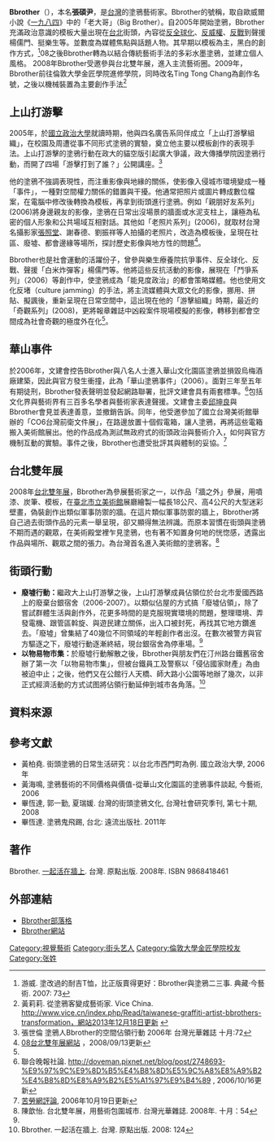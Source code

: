 {{Infobox Person 
| 姓名 = Bbrother
| 類型 = 塗鴉客 
| 國籍 = {{ROC}}
| 圖片 = 
| 圖片尺寸 = 250px
| 圖片簡介 = bbrother台灣本土塗鴉客
| 出生日期 = {{birth_date_and_age|1982|9|3}}
| 出生地點 = {{TWN}}[[台北市|台北市]]
| 教育程度 = 倫敦大學金匠學院
| 出道日期 = 2005年
| 網站 = {{URL|www.tingtongchang.co.uk}}
}}
'''Bbrother'''（{{bd|1982年}}），本名'''張碩尹'''，是[[台灣|台灣]]的塗鴉藝術家。Bbrother的號稱，取自歐威爾小說《[[一九八四|一九八四]]》中的「老大哥」（Big Brother）。自2005年開始塗鴉，Bbrother充滿政治意識的模板大量出現在[[台北|台北]]街頭，內容從[[反全球化|反全球化]]、[[反威權|反威權]]、[[反戰|反戰]]到聲援楊儒門、挺樂生等。並數度為媒體焦點與話題人物。其早期以模板為主，黑白的創作方式，<ref name="#1">游威. 塗改過的耐吉T恤，比正版賣得更好：Bbrother與塗鴉二三事. 典藏‧今藝術. 2007: 73</ref>08之後Bbrother轉為以結合傳統藝術手法的多彩水墨塗鴉，並建立個人風格。
2008年Bbrother受邀參與台北雙年展，進入主流藝術圈。2009年，Bbrother前往倫敦大學金匠學院進修學院，同時改名Ting Tong Chang為創作名號，之後以機械裝置為主要創作手法<ref>黃莉莉. 從塗鴉客變成藝術家. Vice China. http://www.vice.cn/index.php/Read/taiwanese-graffiti-artist-bbrothers-transformation，網站2013年12月18日更新 {{Webarchive|url=https://archive.is/20150604180309/http://www.vice.cn/index.php/Read/taiwanese-graffiti-artist-bbrothers-transformation%EF%BC%8C%E7%B6%B2%E7%AB%992013%E5%B9%B412%E6%9C%8818%E6%97%A5%E6%9B%B4%E6%96%B0 |date=2015年6月4日 }}</ref>

==上山打游擊==
2005年，於[[國立政治大學|國立政治大學]]就讀時期，他與四名廣告系同伴成立「上山打游擊組織」，在校園及周遭從事不同形式塗鴉的實驗，奠立他主要以模板創作的表現手法。上山打游擊的塗鴉行動在政大的貓空版引起廣大爭議，政大傳播學院因塗鴉行動，而開了四場「游擊打到了誰？」公開講座。<ref>張世倫 塗鴉人Bbrother的空間佔領行動 2006年 台灣光華雜誌 十月:72</ref>

他的塗鴉不強調表現性，而注重影像與地緣的關係，使影像入侵城市環境變成一種「事件」，一種對空間權力關係的錯置與干擾。他通常把照片或圖片轉成數位檔案，在電腦中修改後轉換為模板，再拿到街頭進行塗鴉。例如「親朋好友系列」(2006)將身邊親友的影像，塗鴉在日常出沒場景的牆面或水泥支柱上，讓極為私密的個人形象和公共場域互相對話。其他如「老照片系列」(2006)，就取材台灣名攝影家[[張照堂|張照堂]]、謝春德、劉振祥等人拍攝的老照片，改造為模板後，呈現在社區、廢墟、都會邊緣等場所，探討歷史影像與地方性的問題<ref name="08tb">[http://www.taipeibiennial.org/2008/TBArtists/ArtistContent.aspx?Language=iWtQXTY5yerWZqo3gg8/BL9NEiKjGqNL&cid=iWtQXTY5yerok21fso3mo+VLQluxDAZx 08台北雙年展網站] {{Wayback|url=http://www.taipeibiennial.org/2008/TBArtists/ArtistContent.aspx?Language=iWtQXTY5yerWZqo3gg8%2FBL9NEiKjGqNL&cid=iWtQXTY5yerok21fso3mo+VLQluxDAZx |date=20190611185902 }}，2008/09/13更新</ref>。

Bbrother也是社會運動的活躍份子，曾參與樂生療養院抗爭事件、反全球化、反戰、聲援「白米炸彈客」楊儒門等。他將這些反抗活動的影像，展現在「鬥爭系列」（2006）等創作中，使塗鴉成為「能見度政治」的都會策略媒體。他也使用文化反堵（culture jamming）的手法，將主流媒體與大眾文化的影像，挪用、拼貼、擬諷後，重新呈現在日常空間中，這出現在他的「游擊組織」時期，最近的「奇觀系列」(2008)，更將報章雜誌中凶殺案件現場模擬的影像，轉移到都會空間成為社會奇觀的極度外在化<ref name="08tb"/>。

==華山事件==
於2006年，文建會控告Bbrother與八名人士進入華山文化園區塗鴉並損毀烏梅酒廠建築，因此與官方發生衝撞，此為「華山塗鴉事件」（2006）。面對三年至五年有期徒刑，Bbrother發表聲明並發起網路聯署，批評文建會具有兩套標準。<ref>聯合晚報社論. http://doveman.pixnet.net/blog/post/2748693-%E9%97%9C%E9%8D%B5%E4%B8%8D%E5%9C%A8%E8%A9%B2%E4%B8%8D%E8%A9%B2%E5%A1%97%E9%B4%89 {{Wayback|url=http://doveman.pixnet.net/blog/post/2748693-%E9%97%9C%E9%8D%B5%E4%B8%8D%E5%9C%A8%E8%A9%B2%E4%B8%8D%E8%A9%B2%E5%A1%97%E9%B4%89 |date=20140413221230 }}, 2006/10/16更新</ref>包括文化界與藝術界有三百多名學者與藝術家表達聲援。文建會主委[[邱坤良|邱坤良]]與Bbrother會見並表達善意，並撤銷告訴。同年，他受邀參加了國立台灣美術館舉辦的「CO6台灣前衛文件展」，在路邊放置十個假電箱，讓人塗鴉，再將這些電箱搬入美術館展出。他的作品成為測試無政府式的街頭政治與藝術介入，如何與官方機制互動的實驗。事件之後，Bbrother也遭受批評其與體制的妥協。<ref>[http://www.coolloud.org.tw/news/database/interface/detailstander.asp?ID=119815 苦勞網評論]{{dead link|date=2017年11月 |bot=InternetArchiveBot |fix-attempted=yes }}, 2006年10月19日更新</ref>

==台北雙年展==
2008年[http://www.taipeibiennial.org/2008/TBArtists/ArtistContent.aspx?Language=iWtQXTY5yerWZqo3gg8/BL9NEiKjGqNL&cid=iWtQXTY5yerok21fso3mo+VLQluxDAZx 台北雙年展]{{Wayback|url=http://www.taipeibiennial.org/2008/TBArtists/ArtistContent.aspx?Language=iWtQXTY5yerWZqo3gg8%2FBL9NEiKjGqNL&cid=iWtQXTY5yerok21fso3mo+VLQluxDAZx |date=20190611185902 }}，Bbrother為參展藝術家之一，以作品「牆之外」參展，用噴漆、炭筆、模板，在[[臺北市立美術館|臺北市立美術館]]展廳繪製一幅長18公尺、高4公尺的大型迷彩壁畫，偽裝創作出類似軍事防禦的牆。在這片類似軍事防禦的牆上，Bbrother將自己過去街頭作品的元素一舉呈現，卻又顯得無法辨識。而原本習慣在街頭與塗鴉不期而遇的觀眾，在美術殿堂裡乍見塗鴉，也有著不知置身何地的恍惚感，透露出作品與場所、觀眾之間的張力。為台灣首名進入美術館的塗鴉客。<ref>陳歆怡. 台北雙年展，用藝術包圍城市. 台灣光華雜誌. 2008年. 十月：54</ref>

==街頭行動==
*'''廢墟行動：'''繼政大上山打游擊之後，上山打游擊成員佔領位於台北市愛國西路上的廢棄台銀宿舍（2006-2007）。以類似佔屋的方式搞「廢墟佔領」，除了嘗試群體生活與創作外，花更多時間的是克服現實環境的問題，整理環境、弄發電機、跟管區斡旋、與遊民建立關係，出入口被封死，再找其它地方鑽進去。「廢墟」曾集結了40幾位不同領域的年輕創作者出沒。在數次被警方與官方驅逐之下，廢墟行動逐漸終結，現台銀宿舍為停車場。<ref name="#1"/>
*'''以物易物市集：'''於廢墟行動解散之後，Bbrother與朋友們在汀州路台鐵舊宿舍辦了第一次「以物易物市集」，但被台鐵員工及警察以「侵佔國家財產」為由被迫中止；之後，他們又在公館行人天橋、師大路小公園等地辦了幾次，以非正式經濟活動的方式试图將佔領行動延伸到城市各角落。<ref>Bbrother.  一起活在牆上. 台灣. 原點出版. 2008: 124</ref>

==資料來源==
{{reflist}}

==參考文獻==
*黃柏堯. 	街頭塗鴉的日常生活研究：以台北市西門町為例. 國立政治大學, 2006年
*黃海鳴, 塗鴉藝術的不同價格與價值-從華山文化園區的塗鴉事件談起, 今藝術, 2006
*畢恆達, 郭一勤, 夏瑞媛. 台灣的街頭塗鴉文化, 台灣社會研究季刊, 第七十期, 2008
*畢恆達. 塗鴉鬼飛踢, 台北: 遠流出版社. 2011年

==著作==
Bbrother. [https://web.archive.org/web/20110718200829/http://www.books.com.tw/exep/prod/booksfile.php?item=0010415498 一起活在牆上]. 台灣. 原點出版. 2008年. ISBN 9868418461

==外部連結==
*[http://www.bbrother.tw Bbrother部落格]{{Wayback|url=http://www.bbrother.tw/ |date=20200203014515 }}
*[http://www.tingtongchang.co.uk Bbrother網站]{{Wayback|url=http://www.tingtongchang.co.uk/ |date=20200203014503 }}

[[Category:視覺藝術|Category:視覺藝術]]
[[Category:街头艺人|Category:街头艺人]]
[[Category:倫敦大學金匠學院校友|Category:倫敦大學金匠學院校友]]
[[Category:张姓|Category:张姓]]